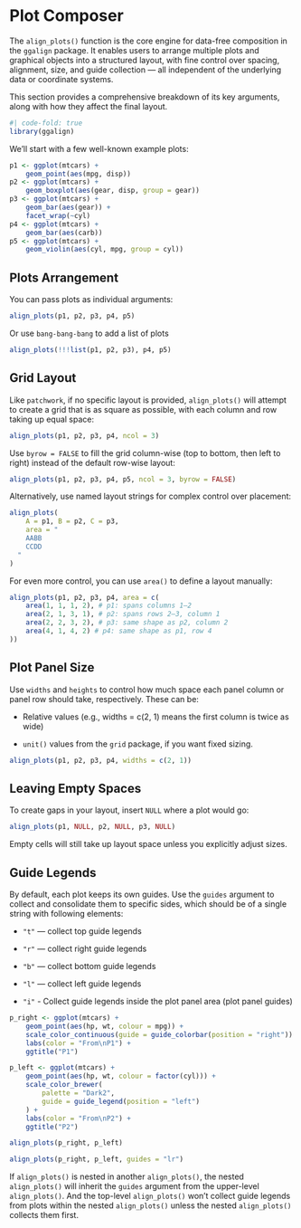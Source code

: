 # Plot Composer {#sec-plot-composer}

The `align_plots()` function is the core engine for data-free composition in the
`ggalign` package. It enables users to arrange multiple plots and graphical
objects into a structured layout, with fine control over spacing, alignment,
size, and guide collection — all independent of the underlying data or
coordinate systems.

This section provides a comprehensive breakdown of its key arguments, along with
how they affect the final layout.

```r
#| code-fold: true
library(ggalign)
```

We'll start with a few well-known example plots:
```r
p1 <- ggplot(mtcars) +
    geom_point(aes(mpg, disp))
p2 <- ggplot(mtcars) +
    geom_boxplot(aes(gear, disp, group = gear))
p3 <- ggplot(mtcars) +
    geom_bar(aes(gear)) +
    facet_wrap(~cyl)
p4 <- ggplot(mtcars) +
    geom_bar(aes(carb))
p5 <- ggplot(mtcars) +
    geom_violin(aes(cyl, mpg, group = cyl))
```

## Plots Arrangement
You can pass plots as individual arguments:
```r
align_plots(p1, p2, p3, p4, p5)
```

Or use `bang-bang-bang` to add a list of plots
```r
align_plots(!!!list(p1, p2, p3), p4, p5)
```

## Grid Layout
Like `patchwork`, if no specific layout is provided, `align_plots()` will
attempt to create a grid that is as square as possible, with each column and row
taking up equal space:

```r
align_plots(p1, p2, p3, p4, ncol = 3)
```

Use `byrow = FALSE` to fill the grid column-wise (top to bottom, then left to
right) instead of the default row-wise layout:

```r
align_plots(p1, p2, p3, p4, p5, ncol = 3, byrow = FALSE)
```

Alternatively, use named layout strings for complex control over placement:
```r
align_plots(
    A = p1, B = p2, C = p3,
    area = "
    AABB
    CCDD
  "
)
```

For even more control, you can use `area()` to define a layout manually:

```r
align_plots(p1, p2, p3, p4, area = c(
    area(1, 1, 1, 2), # p1: spans columns 1–2
    area(2, 1, 3, 1), # p2: spans rows 2–3, column 1
    area(2, 2, 3, 2), # p3: same shape as p2, column 2
    area(4, 1, 4, 2) # p4: same shape as p1, row 4
))
```

## Plot Panel Size
Use `widths` and `heights` to control how much space each panel column or panel
row should take, respectively. These can be:

 - Relative values (e.g., widths = c(2, 1) means the first column is twice as wide)

 - `unit()` values from the `grid` package, if you want fixed sizing.

```r
align_plots(p1, p2, p3, p4, widths = c(2, 1))
```

## Leaving Empty Spaces
To create gaps in your layout, insert `NULL` where a plot would go:

```r
align_plots(p1, NULL, p2, NULL, p3, NULL)
```

Empty cells will still take up layout space unless you explicitly adjust sizes.

## Guide Legends
By default, each plot keeps its own guides. Use the `guides` argument to collect
and consolidate them to specific sides, which should be of a single string with
following elements:

* `"t"` — collect top guide legends

* `"r"` — collect right guide legends

* `"b"` — collect bottom guide legends

* `"l"` — collect left guide legends

* `"i"` - Collect guide legends inside the plot panel area (plot panel guides)

```r
p_right <- ggplot(mtcars) +
    geom_point(aes(hp, wt, colour = mpg)) +
    scale_color_continuous(guide = guide_colorbar(position = "right")) +
    labs(color = "From\nP1") +
    ggtitle("P1")

p_left <- ggplot(mtcars) +
    geom_point(aes(hp, wt, colour = factor(cyl))) +
    scale_color_brewer(
        palette = "Dark2",
        guide = guide_legend(position = "left")
    ) +
    labs(color = "From\nP2") +
    ggtitle("P2")
```

::: {.grid}

::: {.g-col-6}
```r
align_plots(p_right, p_left)
```
:::

::: {.g-col-6}
```r
align_plots(p_right, p_left, guides = "lr")
```
::: 

:::

If `align_plots()` is nested in another `align_plots()`, the nested
`align_plots()` will inherit the `guides` argument from the upper-level
`align_plots()`. And the top-level `align_plots()` won't collect guide legends
from plots within the nested `align_plots()` unless the nested `align_plots()`
collects them first.
